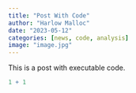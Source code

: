 ```yaml
---
title: "Post With Code"
author: "Harlow Malloc"
date: "2023-05-12"
categories: [news, code, analysis]
image: "image.jpg"
---
```


This is a post with executable code.

```r
1 + 1
```
